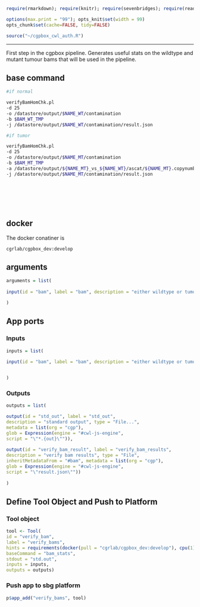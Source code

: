 ```r
require(rmarkdown); require(knitr); require(sevenbridges); require(readr)

options(max.print = "99"); opts_knit$set(width = 99)
opts_chunk$set(cache=FALSE, tidy=FALSE)

source("~/cgpbox_cwl_auth.R")

```

<hr>

First step in the cgpbox pipeline.  Generates useful stats on the wildtype and mutant tumour bams that will be used in the pipeline.

## base command

```sh

#if normal

verifyBamHomChk.pl 
-d 25
-o /datastore/output/$NAME_WT/contamination
-b $BAM_WT_TMP
-j /datastore/output/$NAME_WT/contamination/result.json

#if tumor

verifyBamHomChk.pl 
-d 25
-o /datastore/output/$NAME_MT/contamination
-b $BAM_MT_TMP
-a /datastore/output/${NAME_MT}_vs_${NAME_WT}/ascat/${NAME_MT}.copynumber.caveman.csv
-j /datastore/output/$NAME_MT/contamination/result.json

```

<br><br><br><br>

## docker 

The docker conatiner is

``` cgrlab/cgpbox_dev:develop ```

## arguments

```r
arguments = list(
  
input(id = "bam", label = "bam", description = "either wildtype or tumour bam", type = "File", prefix = "-b")

)

```

## App ports {.tabset .tabset-fade .tabset-tabs}

### Inputs

```r
inputs = list(
  
input(id = "bam", label = "bam", description = "either wildtype or tumour bam", type = "File", prefix = "-b")


)

```

### Outputs

```r

outputs = list(

output(id = "std_out", label = "std_out", 
description = "standard output", type = "File...",
metadata = list(org = "cgp"),
glob = Expression(engine = "#cwl-js-engine",
script = "\"*.{out}\"")),
  
output(id = "verify_bam_result", label = "verify_bam_results", 
description = "verify bam results", type = "File",
inheritMetadataFrom = "#bam", metadata = list(org = "cgp"),
glob = Expression(engine = "#cwl-js-engine",
script = "\"result.json\""))
  
)


```

## Define Tool Object and Push to Platform {.tabset .tabset-fade .tabset-tabs}
  
### Tool object

```r

tool <- Tool(
id = "verify_bam", 
label = "verify_bams",
hints = requirements(docker(pull = "cgrlab/cgpbox_dev:develop"), cpu(1), mem(1000)),
baseCommand = "bam_stats",
stdout = "std.out",
inputs = inputs,
outputs = outputs)


```

### Push app to sbg platform

```r

p$app_add("verify_bams", tool)


```

